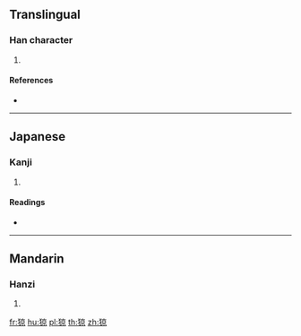 {{character info/new}}
==Translingual==

===Han character===
{{Han char|rn=94|rad=犬|as=08|sn=11|four=|canj=KHYRF}}

# {{defn|Han|sort=犬08}}

====References====
* {{Han ref|kx=0712.080|dkj=20455|hdz=21354.090|uh=7304|ud=29444}}

----

==Japanese==

===Kanji===
{{ja-kanji|grade=|rs=犬08}}

# {{defn|lang=ja|sort=犬08}}

====Readings====
* {{ja-readings|on=[[けい]] (kei), [[きょう]] (kyō)|kun=}}

----

==Mandarin==

===Hanzi===
{{cmn-hanzi|pin=[[jīng]] ([[jing1]])|wg=ching<sup>1</sup>}}

# {{defn|lang=cmn|sort=犬08}}

[[fr:猄]]
[[hu:猄]]
[[pl:猄]]
[[th:猄]]
[[zh:猄]]